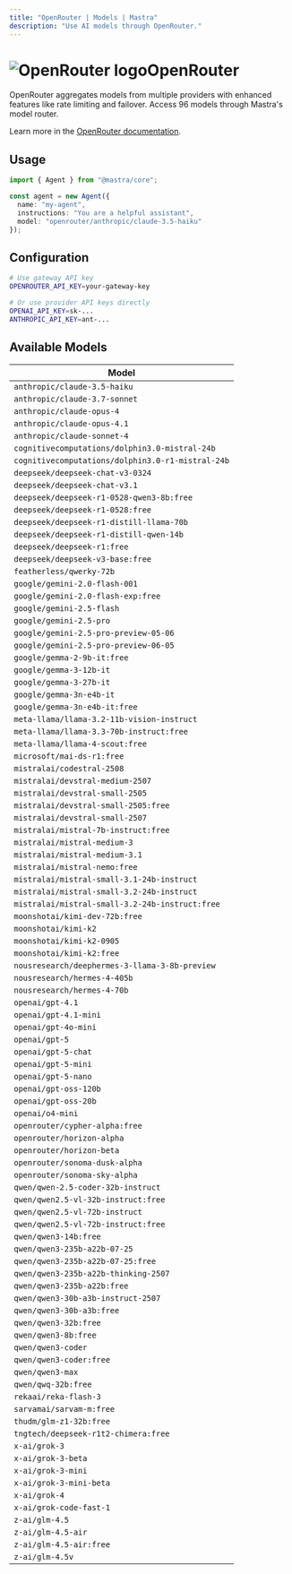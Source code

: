 ```yaml
---
title: "OpenRouter | Models | Mastra"  
description: "Use AI models through OpenRouter."
---
```


# <img src="https://models.dev/logos/openrouter.svg" alt="OpenRouter logo" className="inline w-8 h-8 mr-2 align-middle dark:invert dark:brightness-0 dark:contrast-200" />OpenRouter

OpenRouter aggregates models from multiple providers with enhanced features like rate limiting and failover. Access 96 models through Mastra's model router.

Learn more in the [OpenRouter documentation](https://openrouter.ai/models).

## Usage

```typescript
import { Agent } from "@mastra/core";

const agent = new Agent({
  name: "my-agent",
  instructions: "You are a helpful assistant",
  model: "openrouter/anthropic/claude-3.5-haiku"
});
```

## Configuration

```bash
# Use gateway API key
OPENROUTER_API_KEY=your-gateway-key

# Or use provider API keys directly  
OPENAI_API_KEY=sk-...
ANTHROPIC_API_KEY=ant-...
```


## Available Models

| Model |
|-------|
| `anthropic/claude-3.5-haiku` |
| `anthropic/claude-3.7-sonnet` |
| `anthropic/claude-opus-4` |
| `anthropic/claude-opus-4.1` |
| `anthropic/claude-sonnet-4` |
| `cognitivecomputations/dolphin3.0-mistral-24b` |
| `cognitivecomputations/dolphin3.0-r1-mistral-24b` |
| `deepseek/deepseek-chat-v3-0324` |
| `deepseek/deepseek-chat-v3.1` |
| `deepseek/deepseek-r1-0528-qwen3-8b:free` |
| `deepseek/deepseek-r1-0528:free` |
| `deepseek/deepseek-r1-distill-llama-70b` |
| `deepseek/deepseek-r1-distill-qwen-14b` |
| `deepseek/deepseek-r1:free` |
| `deepseek/deepseek-v3-base:free` |
| `featherless/qwerky-72b` |
| `google/gemini-2.0-flash-001` |
| `google/gemini-2.0-flash-exp:free` |
| `google/gemini-2.5-flash` |
| `google/gemini-2.5-pro` |
| `google/gemini-2.5-pro-preview-05-06` |
| `google/gemini-2.5-pro-preview-06-05` |
| `google/gemma-2-9b-it:free` |
| `google/gemma-3-12b-it` |
| `google/gemma-3-27b-it` |
| `google/gemma-3n-e4b-it` |
| `google/gemma-3n-e4b-it:free` |
| `meta-llama/llama-3.2-11b-vision-instruct` |
| `meta-llama/llama-3.3-70b-instruct:free` |
| `meta-llama/llama-4-scout:free` |
| `microsoft/mai-ds-r1:free` |
| `mistralai/codestral-2508` |
| `mistralai/devstral-medium-2507` |
| `mistralai/devstral-small-2505` |
| `mistralai/devstral-small-2505:free` |
| `mistralai/devstral-small-2507` |
| `mistralai/mistral-7b-instruct:free` |
| `mistralai/mistral-medium-3` |
| `mistralai/mistral-medium-3.1` |
| `mistralai/mistral-nemo:free` |
| `mistralai/mistral-small-3.1-24b-instruct` |
| `mistralai/mistral-small-3.2-24b-instruct` |
| `mistralai/mistral-small-3.2-24b-instruct:free` |
| `moonshotai/kimi-dev-72b:free` |
| `moonshotai/kimi-k2` |
| `moonshotai/kimi-k2-0905` |
| `moonshotai/kimi-k2:free` |
| `nousresearch/deephermes-3-llama-3-8b-preview` |
| `nousresearch/hermes-4-405b` |
| `nousresearch/hermes-4-70b` |
| `openai/gpt-4.1` |
| `openai/gpt-4.1-mini` |
| `openai/gpt-4o-mini` |
| `openai/gpt-5` |
| `openai/gpt-5-chat` |
| `openai/gpt-5-mini` |
| `openai/gpt-5-nano` |
| `openai/gpt-oss-120b` |
| `openai/gpt-oss-20b` |
| `openai/o4-mini` |
| `openrouter/cypher-alpha:free` |
| `openrouter/horizon-alpha` |
| `openrouter/horizon-beta` |
| `openrouter/sonoma-dusk-alpha` |
| `openrouter/sonoma-sky-alpha` |
| `qwen/qwen-2.5-coder-32b-instruct` |
| `qwen/qwen2.5-vl-32b-instruct:free` |
| `qwen/qwen2.5-vl-72b-instruct` |
| `qwen/qwen2.5-vl-72b-instruct:free` |
| `qwen/qwen3-14b:free` |
| `qwen/qwen3-235b-a22b-07-25` |
| `qwen/qwen3-235b-a22b-07-25:free` |
| `qwen/qwen3-235b-a22b-thinking-2507` |
| `qwen/qwen3-235b-a22b:free` |
| `qwen/qwen3-30b-a3b-instruct-2507` |
| `qwen/qwen3-30b-a3b:free` |
| `qwen/qwen3-32b:free` |
| `qwen/qwen3-8b:free` |
| `qwen/qwen3-coder` |
| `qwen/qwen3-coder:free` |
| `qwen/qwen3-max` |
| `qwen/qwq-32b:free` |
| `rekaai/reka-flash-3` |
| `sarvamai/sarvam-m:free` |
| `thudm/glm-z1-32b:free` |
| `tngtech/deepseek-r1t2-chimera:free` |
| `x-ai/grok-3` |
| `x-ai/grok-3-beta` |
| `x-ai/grok-3-mini` |
| `x-ai/grok-3-mini-beta` |
| `x-ai/grok-4` |
| `x-ai/grok-code-fast-1` |
| `z-ai/glm-4.5` |
| `z-ai/glm-4.5-air` |
| `z-ai/glm-4.5-air:free` |
| `z-ai/glm-4.5v` |

